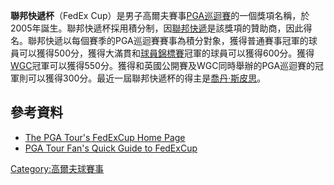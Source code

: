 '''聯邦快遞杯'''（FedEx Cup）是男子高爾夫賽事[[PGA巡迴賽|PGA巡迴賽]]的一個獎項名稱，於2005年誕生。聯邦快遞杯採用積分制，因[[聯邦快遞|聯邦快遞]]是該獎項的贊助商，因此得名。聯邦快遞以每個賽季的PGA巡迴賽賽事為積分對象，獲得普通賽事冠軍的球員可以獲得500分，獲得大滿貫和[[球員錦標賽|球員錦標賽]]冠軍的球員可以獲得600分。獲得[[世界高爾夫錦標賽|WGC]]冠軍可以獲得550分。獲得和英國公開賽及WGC同時舉辦的PGA巡迴賽的冠軍則可以獲得300分。最近一屆聯邦快遞杯的得主是[[喬丹·斯皮思|喬丹·斯皮思]]。
== 參考資料 ==
*[http://www.pgatour.com/fedexcup.html The PGA Tour's FedExCup Home Page] {{Wayback|url=http://www.pgatour.com/fedexcup.html |date=20160224112028 }}
*[https://web.archive.org/web/20110709024620/http://www.pgatour.com/fedexcup/fedexcup-overview/index.html PGA Tour Fan's Quick Guide to FedExCup]

{{PGA_Tour_Events}}

[[Category:高爾夫球賽事|Category:高爾夫球賽事]]